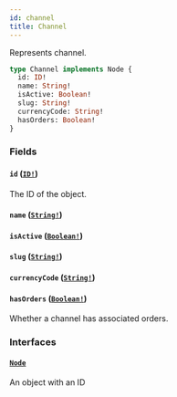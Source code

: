 ```yaml
---
id: channel
title: Channel
---
```


Represents channel.

```graphql
type Channel implements Node {
  id: ID!
  name: String!
  isActive: Boolean!
  slug: String!
  currencyCode: String!
  hasOrders: Boolean!
}
```

### Fields

#### `id` ([`ID!`](/developer/api-reference/scalars/id.mdx))

The ID of the object.

#### `name` ([`String!`](/developer/api-reference/scalars/string.mdx))

#### `isActive` ([`Boolean!`](/developer/api-reference/scalars/boolean.mdx))

#### `slug` ([`String!`](/developer/api-reference/scalars/string.mdx))

#### `currencyCode` ([`String!`](/developer/api-reference/scalars/string.mdx))

#### `hasOrders` ([`Boolean!`](/developer/api-reference/scalars/boolean.mdx))

Whether a channel has associated orders.

### Interfaces

#### [`Node`](/developer/api-reference/interfaces/node.mdx)

An object with an ID
